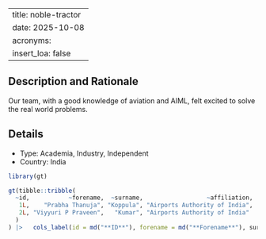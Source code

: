 
---
title: noble-tractor
date: 2025-10-08
acronyms:
  insert_loa: false
---

## Description and Rationale

Our team, with a good knowledge of aviation and AIML, felt excited to solve the real world problems.

## Details

* Type: Academia, Industry, Independent
* Country: India

```r
library(gt)

gt(tibble::tribble(
  ~id,           ~forename,  ~surname,                  ~affiliation,
   1L,    "Prabha Thanuja", "Koppula", "Airports Authority of India",
   2L, "Viyyuri P Praveen",   "Kumar", "Airports Authority of India"
  )
) |>   cols_label(id = md("**ID**"), forename = md("**Forename**"), surname ~ md("**Surname**"), affiliation ~ md("**Affiliation**"))
```

